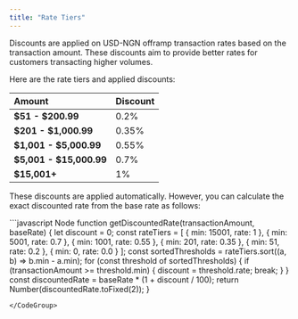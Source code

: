 ```yaml
---
title: "Rate Tiers"
---
```


Discounts are applied on USD-NGN offramp transaction rates based on the transaction amount.
These discounts aim to provide better rates for customers transacting higher volumes.

Here are the rate tiers and applied discounts:

| Amount | Discount |
| :-------- | :----------- |
| **\$51 - \$200.99**     |  0.2% |
| **\$201 - \$1,000.99**      | 0.35% |
| **\$1,001 - \$5,000.99**   | 0.55% |
| **\$5,001 - \$15,000.99**      | 0.7% |
| **\$15,001+**   | 1% |

These discounts are applied automatically. However, you can calculate the exact discounted rate from the base rate as follows:

<CodeGroup>
```javascript Node
function getDiscountedRate(transactionAmount, baseRate) {
    let discount = 0;
    const rateTiers = [
        { min: 15001, rate: 1 },
        { min: 5001, rate: 0.7 },
        { min: 1001, rate: 0.55 },
        { min: 201, rate: 0.35 },
        { min: 51, rate: 0.2 },
        { min: 0, rate: 0.0 }
    ];
    const sortedThresholds = rateTiers.sort((a, b) => b.min - a.min);
    for (const threshold of sortedThresholds) {
        if (transactionAmount >= threshold.min) {
            discount = threshold.rate;
            break;
        }
    }
    const discountedRate = baseRate * (1 + discount / 100);
    return Number(discountedRate.toFixed(2));
}

```
</CodeGroup>
